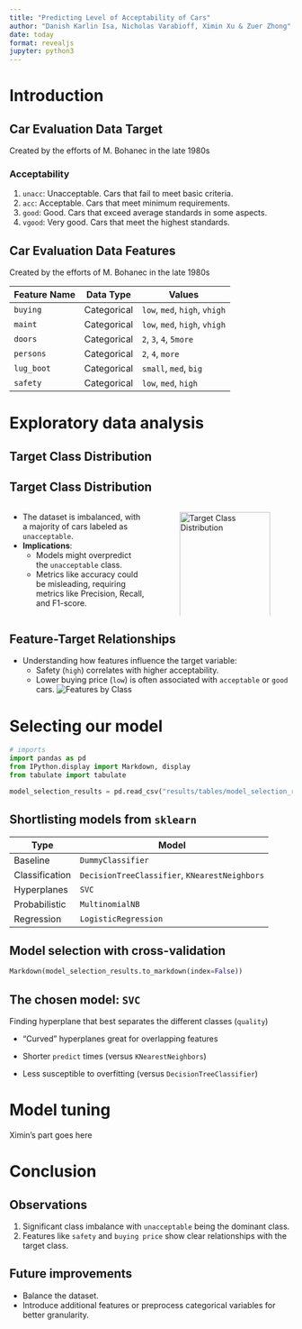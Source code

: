 ```yaml
---
title: "Predicting Level of Acceptability of Cars"
author: "Danish Karlin Isa, Nicholas Varabioff, Ximin Xu & Zuer Zhong"
date: today
format: revealjs
jupyter: python3
---
```


# Introduction

## Car Evaluation Data Target

Created by the efforts of M. Bohanec in the late 1980s

### Acceptability

1. `unacc`: Unacceptable. Cars that fail to meet basic criteria.
2. `acc`: Acceptable. Cars that meet minimum requirements.
3. `good`: Good. Cars that exceed average standards in some aspects.
4. `vgood`: Very good. Cars that meet the highest standards.

## Car Evaluation Data Features

Created by the efforts of M. Bohanec in the late 1980s

| Feature Name | Data Type | Values |
| ------------ | --------- | ------ |
| `buying` | Categorical | `low`, `med`, `high`, `vhigh` |
| `maint` | Categorical | `low`, `med`, `high`, `vhigh` |
| `doors` | Categorical | `2`, `3`, `4`, `5more` |
| `persons` | Categorical | `2`, `4`, `more` |
| `lug_boot` | Categorical | `small`, `med`, `big` |
| `safety` | Categorical | `low`, `med`, `high` |

# Exploratory data analysis

## Target Class Distribution

## Target Class Distribution

::: {.columns}

:::: {.column width="50%"}
- The dataset is imbalanced, with a majority of cars labeled as `unacceptable`.
- **Implications**:
  - Models might overpredict the `unacceptable` class.
  - Metrics like accuracy could be misleading, requiring metrics like Precision, Recall, and F1-score.
::::

:::: {.column width="50%"}
![Target Class Distribution](results/figures/target_distribution_raw.png){width=100%}
::::
:::

## Feature-Target Relationships

- Understanding how features influence the target variable:
  - Safety (`high`) correlates with higher acceptability.
  - Lower buying price (`low`) is often associated with `acceptable` or `good` cars.
![Features by Class](results/figures/feature_counts_by_class.png)


# Selecting our model

```python
# imports
import pandas as pd
from IPython.display import Markdown, display
from tabulate import tabulate

model_selection_results = pd.read_csv("results/tables/model_selection_results.csv").round(3)
```

## Shortlisting models from `sklearn`

| Type | Model |
| ---- | ----- |
| Baseline | `DummyClassifier` |
| Classification |  `DecisionTreeClassifier`, `KNearestNeighbors` |
| Hyperplanes | `SVC` |
| Probabilistic | `MultinomialNB` |
| Regression | `LogisticRegression` |

## Model selection with cross-validation {.smaller}

```python
Markdown(model_selection_results.to_markdown(index=False))
```

## The chosen model: `SVC`

Finding hyperplane that best separates the different classes (`quality`)

* "Curved" hyperplanes great for overlapping features

* Shorter `predict` times (versus `KNearestNeighbors`)

* Less susceptible to overfitting (versus `DecisionTreeClassifier`)

# Model tuning

Ximin's part goes here


# Conclusion

## Observations
1. Significant class imbalance with `unacceptable` being the dominant class.
2. Features like `safety` and `buying price` show clear relationships with the target class.

## Future improvements
   - Balance the dataset.
   - Introduce additional features or preprocess categorical variables for better granularity.
